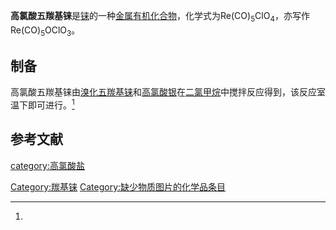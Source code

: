 {{chembox
| ImageFile = pentacarbonyl rhenium perchlorate.png
| ImageSize = 
| IUPACName = 
| OtherNames = 五羰基高氯酸铼
| Section1 = {{Chembox Identifiers
|   CASNo = 76332-01-9
|   CASNo_Ref = {{cascite|correct|CAS}}
|   PubChem = 
|   SMILES = 
  }}
| Section2 = {{Chembox Properties
|   Formula = Re(CO)<sub>5</sub>ClO<sub>4</sub>
|   MolarMass = 425.715
|   Appearance = 白色潮解性固体<ref name=Evnst>Evnst Horn, Michael R. Snow. Perchlorate and Difluorophosphate Coordination Derivatives of Rhenium Carbonyl. ''Aust. J. Chem.'' 1980, '''33''': 2369-76</ref>
|   Density = 
|   MeltingPt = 
|   BoilingPt = 
|   Solubility = 
|   SolubleOther = 
  }}
| Section3 = {{Chembox Hazards
|   MainHazards = 
|   FlashPt = 
|   Autoignition = 
  }}
| Section8 = {{Chembox Related
|   Function = 
|   OtherFunctn = 
|   OtherAnions = [[五羰基溴化铼|溴化五羰基铼]]
|   OtherCations = 
|   OtherCpds = [[高氯酸六羰基铼|高氯酸六羰基铼]]
  }}
}}

'''高氯酸五羰基铼'''是[[铼|铼]]的一种[[金属有机化合物|金属有机化合物]]，化学式为Re(CO)<sub>5</sub>ClO<sub>4</sub>，亦写作Re(CO)<sub>5</sub>OClO<sub>3</sub>。
==制备==
高氯酸五羰基铼由[[五羰基溴化铼|溴化五羰基铼]]和[[高氯酸银|高氯酸银]]在[[二氯甲烷|二氯甲烷]]中搅拌反应得到，该反应室温下即可进行。<ref name=Evnst />
==参考文献==
{{reflist}}

{{铼化合物}}
{{高氯酸盐}}
[[Category:羰基铼|Category:羰基铼]]
[[category:高氯酸盐|category:高氯酸盐]]
[[Category:缺少物质图片的化学品条目|Category:缺少物质图片的化学品条目]]